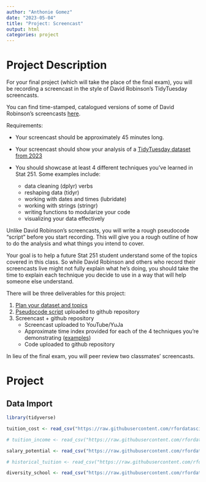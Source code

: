 ```yaml
---
author: "Anthonie Gomez"
date: "2023-05-04"
title: "Project: Screencast"
output: html
categories: project
---
```


# Project Description

For your final project (which will take the place of the final exam), you will be recording a screencast in the style of David Robinson's TidyTuesday screencasts.

You can find time-stamped, catalogued versions of some of David Robinson's screencasts [here](https://www.rscreencasts.com/). 

Requirements:

- Your screencast should be approximately 45 minutes long.
- Your screencast should show your analysis of a [TidyTuesday dataset from 2023](https://github.com/rfordatascience/tidytuesday)
- You should showcase at least 4 different techniques you've learned in Stat 251. Some examples include:

    - data cleaning (dplyr) verbs
    - reshaping data (tidyr)
    - working with dates and times (lubridate)
    - working with strings (stringr)
    - writing functions to modularize your code
    - visualizing your data effectively
    
Unlike David Robinson's screencasts, you will write a rough pseudocode "script" before you start recording. 
This will give you a rough outline of how to do the analysis and what things you intend to cover.

Your goal is to help a future Stat 251 student understand some of the topics covered in this class. 
So while David Robinson and others who record their screencasts live might not fully explain what he's doing, you should take the time to explain each technique you decide to use in a way that will help someone else understand.


There will be three deliverables for this project:

1. [Plan your dataset and topics](Dataset-Topics.qmd)
2. [Pseudocode script](pseudocode.qmd) uploaded to github repository
3. Screencast + github repository
    - Screencast uploaded to YouTube/YuJa
    - Approximate time index provided for each of the 4 techniques you're demonstrating ([examples](https://www.rscreencasts.com/))
    - Code uploaded to github repository

In lieu of the final exam, you will peer review two classmates' screencasts. 

# Project

## Data Import

```r
library(tidyverse)

tuition_cost <- read_csv("https://raw.githubusercontent.com/rfordatascience/tidytuesday/master/data/2020/2020-03-10/tuition_cost.csv")

# tuition_income <- read_csv("https://raw.githubusercontent.com/rfordatascience/tidytuesday/master/data/2020/2020-03-10/tuition_income.csv")

salary_potential <- read_csv("https://raw.githubusercontent.com/rfordatascience/tidytuesday/master/data/2020/2020-03-10/salary_potential.csv")

# historical_tuition <- read_csv("https://raw.githubusercontent.com/rfordatascience/tidytuesday/master/data/2020/2020-03-10/historical_tuition.csv")

diversity_school <- read_csv("https://raw.githubusercontent.com/rfordatascience/tidytuesday/master/data/2020/2020-03-10/diversity_school.csv")
```

